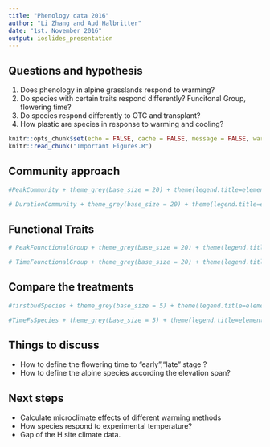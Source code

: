 ```yaml
---
title: "Phenology data 2016"
author: "Li Zhang and Aud Halbritter"
date: "1st. November 2016"
output: ioslides_presentation
---
```


## Questions and hypothesis

1. Does phenology in alpine grasslands respond to warming?
2. Do species with certain traits respond differently? Funcitonal Group, flowering time?
3. Do species respond differently to OTC and transplant?
4. How plastic are species in response to warming and cooling?


```r
knitr::opts_chunk$set(echo = FALSE, cache = FALSE, message = FALSE, warning = FALSE, fig.height = 5.5, fig.width = 8)
knitr::read_chunk("Important Figures.R")

```


## Community approach

```r

#PeakCommunity + theme_grey(base_size = 20) + theme(legend.title=element_blank()) + ggtitle("Peak")

```

```r
# DurationCommunity + theme_grey(base_size = 20) + theme(legend.title=element_blank()) + ggtitle("Duration")
```

## Functional Traits

```r
# PeakFounctionalGroup + theme_grey(base_size = 20) + theme(legend.title=element_blank()) + ggtitle("Peak time of different FunctionalGroup")
```

```r
# TimeFounctionalGroup + theme_grey(base_size = 20) + theme(legend.title=element_blank()) + ggtitle("time between neighboring stages")
```

## Compare the treatments

```r

#firstbudSpecies + theme_grey(base_size = 5) + theme(legend.title=element_blank())# + ggtitle("First buds")

```

```r
#TimeFsSpecies + theme_grey(base_size = 5) + theme(legend.title=element_blank())# + ggtitle("...")
```

## Things to discuss

- How to define the flowering time to "early","late" stage ?
- How to define the alpine species according the elevation span?


## Next steps

- Calculate microclimate effects of different warming methods
- How species respond to experimental temperature?
- Gap of the H site climate data.


